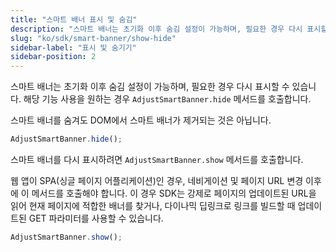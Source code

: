 ```yaml
---
title: "스마트 배너 표시 및 숨김"
description: "스마트 배너는 초기화 이후 숨김 설정이 가능하며, 필요한 경우 다시 표시할 수 있습니다."
slug: "ko/sdk/smart-banner/show-hide"
sidebar-label: "표시 및 숨기기"
sidebar-position: 2
---
```


스마트 배너는 초기화 이후 숨김 설정이 가능하며, 필요한 경우 다시 표시할 수 있습니다. 해당 기능 사용을 원하는 경우 `AdjustSmartBanner.hide` 메서드를 호출합니다.

<Callout type="note">

스마트 배너를 숨겨도 DOM에서 스마트 배너가 제거되는 것은 아닙니다.

</Callout>

```js
AdjustSmartBanner.hide();
```

스마트 배너를 다시 표시하려면 `AdjustSmartBanner.show` 메서드를 호출합니다.

<Callout type="important">

웹 앱이 SPA\(싱글 페이지 어플리케이션\)인 경우, 네비게이션 및 페이지 URL 변경 이후에 이 메서드를 호출해야 합니다. 이 경우 SDK는 강제로 페이지의 업데이트된 URL을 읽어 현재 페이지에 적합한 배너를 찾거나, 다이나믹 딥링크로 링크를 빌드할 때 업데이트된 GET 파라미터를 사용할 수 있습니다.

</Callout>

```js
AdjustSmartBanner.show();
```
